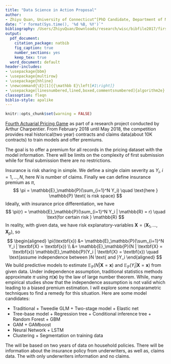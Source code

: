 ```yaml
---
title: "Data Science in Action Proposal"
author:
- Zhiyu Quan, University of Connecticut^[PhD Candidate, Department of Mathematics, University of Connecticut, 341 Mansfield Road, U-1009, Storrs, CT, USA, 06269. zhiyu.quan@uconn.edu.]
date: "`r format(Sys.time(), '%d %B, %Y')`"
bibliography: /Users/ZhiyuQuan/Downloads/research/wisc/bibfile2017/firstpaper2017.bib
output: 
  pdf_document:
    citation_package: natbib
    fig_caption: true
    number_sections: yes
    keep_tex: true
  word_document: default
header-includes:
- \usepackage{bbm}
- \usepackage{multirow}
- \usepackage{hhline}
- \newcommand{\E}[1]{{\mathbb E}\left[#1\right]}
- \usepackage[linesnumbered,lined,boxed,commentsnumbered]{algorithm2e}
classoption: fleqn
biblio-style: apalike
---
```


```r
knitr::opts_chunk$set(warning = FALSE)
```
\section{Introduction}

\subsection{Description and Background}
[Fourth Actuarial Pricing Game](https://f-origin.hypotheses.org/wp-content/blogs.dir/253/files/2018/02/PricingGameGuide.pdf) as part of a research project conducted by Arthur Charpentier.
From February 2018 until May 2018, the competition provides real historical(two year) contracts and claims data(about 10K contracts) to train models and offer premiums.

\subsection{Problem Statement}
The goal is to offer a premium for all records in the pricing dataset with the model information. 
There will be limits on the complexity of first submission while for final submission there are no restrictions.
\subsection{Time Line}

\begin{itemize}
\item Register by February 28th 2018
\item Receive a training dataset by February 28th 2018
\item First submission by April 9th, 2018
\item Final submission by May 14th, 2018
\end{itemize}

\section{Model Candidates}
Insurance is risk sharing in simple. We define a single claim severity as $Y_i$, $i=1,\ldots,N$, here $N$ is number of claims. Finally we can define insurance premium as $\pi$,
$$
\pi = \mathbb{E}_\mathbb{P}(\sum_{i=1}^N Y_i) \quad \text{here } \mathbb{P} 
\text{ is risk space}
$$
Ideally, with insurance price differentiation, we have 
$$
\pi(r) = \mathbb{E}_\mathbb{P}(\sum_{i=1}^N Y_i | \mathbb{R} = r) \quad \text{for certain risk } \mathbb{R}
$$
In reality, with given data, we have risk explanatory-variables $\textbf{X} = (\textbf{X}_1,\ldots,\textbf{X}_p)$, so
$$
\begin{aligned}
\pi(\textbf{x}) &= \mathbb{E}_\mathbb{P}(\sum_{i=1}^N Y_i | \textbf{X} = \textbf{x}) \\
                &= \mathbb{E}_\mathbb{P}(N | \textbf{X} = \textbf{x})
                   \mathbb{E}_\mathbb{P}(Y_i | \textbf{X} = \textbf{x}) 
                   \quad \text{assume independence between }N \text{ and }Y_i 
\end{aligned}
$$
We build predictive models to estimate $\mathbb{E}_\mathbb{P}(N | \textbf{X} = \textbf{x})$ and $\mathbb{E}_\mathbb{P}(Y_i | \textbf{X} = \textbf{x})$ from given data. 
Under independence assumption, traditional statistics methods approximate $\pi$ using $\pi(\textbf{x})$ by the law of large number theorem. While, many empirical studies show that the independence assumption is not valid which leading to a biased premium estimation. I will explore some nonparametric techniques to find a remedy for this situation.
Here are some model candidates:

* Traditional
      + Tweedie GLM
      + Two-stage model
      + Elastic net
* Tree-base model
      + Regression tree
      + Conditional inference tree
      + Random Forest
      + GBM
* GAM
      + GAMboost
* Neural Network
      + LSTM
* Clustering
      + Segmentation on training data
      
\section{Data}
The \textbf{training dataset} will be based on two years of data on household policies. There will be information about the insurance policy from underwriters, as well as, claims data. The \textbf{pricing dataset} with only underwriters information and no claims.

\section{Future Work}

\begin{itemize}
\item EDA
\item Data Cleaning and Feature Engineering 
\item Modeling Tuning
\item Prediction Accuracy 
\end{itemize}



